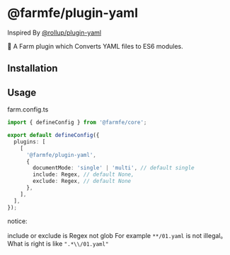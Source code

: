 
# @farmfe/plugin-yaml

Inspired By [@rollup/plugin-yaml](https://www.npmjs.com/package/@rollup/plugin-yaml)

🍣 A Farm plugin which Converts YAML files to ES6 modules.

## Installation

<PackageManagerTabs command="pnpm add @farmfe/plugin-yaml"/>

## Usage

farm.config.ts

```typescript
import { defineConfig } from '@farmfe/core';

export default defineConfig({
  plugins: [
    [
      '@farmfe/plugin-yaml',
      {
        documentMode: 'single' | 'multi', // default single
        include: Regex, // default None,
        exclude: Regex, // default None
      },
    ],
  ],
});
```

notice:

include or exclude is Regex not glob For example `**/01.yaml` is not illegal。What is right is like `".*\\/01.yaml"`
